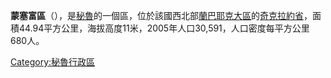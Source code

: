 {{Unreferenced|time=2015-05-28T15:30:09+00:00}}
'''蒙塞富區'''（{{lang-es|Distrito de Monsefú}}），是[[秘魯|秘魯]]的一個區，位於該國西北部[[蘭巴耶克大區|蘭巴耶克大區]]的[[奇克拉約省|奇克拉約省]]，面積44.94平方公里，海拔高度11米，2005年人口30,591，人口密度每平方公里680人。

{{Peru-geo-stub}}
[[Category:秘魯行政區|Category:秘魯行政區]]